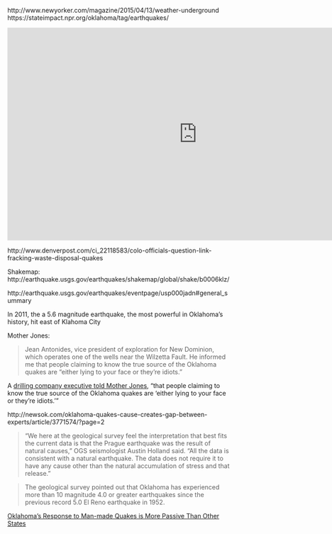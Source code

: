 http://www.newyorker.com/magazine/2015/04/13/weather-underground
https://stateimpact.npr.org/oklahoma/tag/earthquakes/


<iframe width="853" height="480" src="https://www.youtube.com/embed/AIu3b0WhMgs?rel=0" frameborder="0" allowfullscreen></iframe>


http://www.denverpost.com/ci_22118583/colo-officials-question-link-fracking-waste-disposal-quakes

Shakemap: http://earthquake.usgs.gov/earthquakes/shakemap/global/shake/b0006klz/


http://earthquake.usgs.gov/earthquakes/eventpage/usp000jadn#general_summary


In 2011, the a 5.6 magnitude earthquake, the most powerful in Oklahoma's history, hit east of Klahoma City


Mother Jones:

> Jean Antonides, vice president of exploration for New Dominion, which operates one of the wells near the Wilzetta Fault. He informed me that people claiming to know the true source of the Oklahoma quakes are "either lying to your face or they're idiots."


A [drilling company executive told Mother Jones](http://www.motherjones.com/environment/2013/03/does-fracking-cause-earthquakes-wastewater-dewatering), "that people claiming to know the true source of the Oklahoma quakes are 'either lying to your face or they're idiots.'"

http://newsok.com/oklahoma-quakes-cause-creates-gap-between-experts/article/3771574/?page=2

> “We here at the geological survey feel the interpretation that best fits the current data is that the Prague earthquake was the result of natural causes,” OGS seismologist Austin Holland said. “All the data is consistent with a natural earthquake. The data does not require it to have any cause other than the natural accumulation of stress and that release.”

> The geological survey pointed out that Oklahoma has experienced more than 10 magnitude 4.0 or greater earthquakes since the previous record 5.0 El Reno earthquake in 1952.

[Oklahoma’s Response to Man-made Quakes is More Passive Than Other States](https://stateimpact.npr.org/oklahoma/2013/05/16/oklahomas-response-to-manmade-quakes-is-more-passive-than-other-states/)
